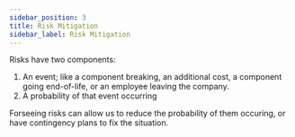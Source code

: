 ```yaml
---
sidebar_position: 3
title: Risk Mitigation
sidebar_label: Risk Mitigation
---
```


Risks have two components:

1. An event; like a component breaking, an additional cost, a component going end-of-life, or an employee leaving the company.
2. A probability of that event occurring

Forseeing risks can allow us to reduce the probability of them occuring, or have contingency plans to fix the situation.
